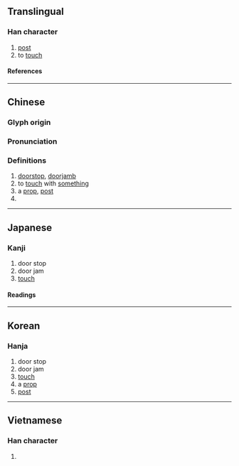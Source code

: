 {{also|枨}}
{{character info}}
==Translingual==

===Han character===
{{Han char|rn=75|rad=木|as=08|sn=12|four=51932|canj=DSMV|ids=⿰木長}}

# [[post]]
# to [[touch]]

====References====
{{Han ref|kx=0532.170|dkj=14936|dj=0920.230|hdz=21223.050|uh=68D6}}

----

==Chinese==
{{zh-forms|s=枨}}

===Glyph origin===
{{Han etym}}

===Pronunciation===
{{zh-pron
|m=chéng
|c=caang4,caam4,caam5,caan5
|mc=y
|oc=y
|ma=
|cat=n,v
}}

===Definitions===
{{zh-hanzi}}

# [[doorstop]], [[doorjamb]]
# to [[touch]] with [[something]]
# a [[prop]], [[post]]
# {{alt form|zh|橙|tr=orange}}
----

==Japanese==

===Kanji===
{{ja-kanji|grade=|rs=木08}}

# door stop
# door jam
# [[touch]]

====Readings====
{{ja-readings
|on=とう, じょう
|kun=はしら
}}

----

==Korean==

===Hanja===
{{ko-hanja|정}}

# door stop
# door jam
# [[touch]]
# a [[prop]]
# [[post]]

----

==Vietnamese==

===Han character===
{{vi-readings|rs=木08|reading=trường}}

# {{rfdef|vi|sort=木08}}